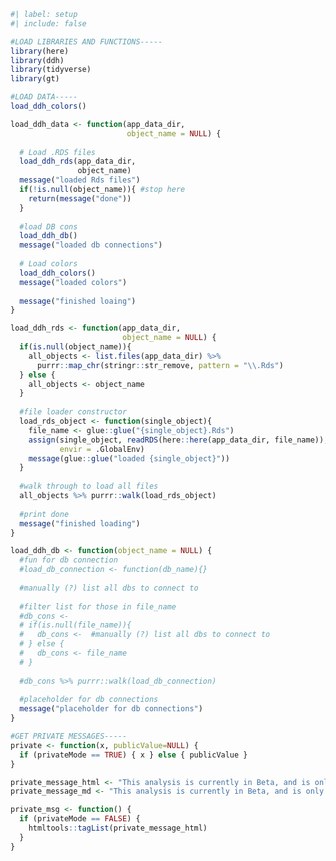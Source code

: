 ```r
#| label: setup
#| include: false

#LOAD LIBRARIES AND FUNCTIONS-----
library(here)
library(ddh)
library(tidyverse)
library(gt)

#LOAD DATA-----
load_ddh_colors()

load_ddh_data <- function(app_data_dir,
                          object_name = NULL) {
  
  # Load .RDS files
  load_ddh_rds(app_data_dir, 
               object_name)
  message("loaded Rds files")
  if(!is.null(object_name)){ #stop here
    return(message("done"))
  }
  
  #load DB cons
  load_ddh_db()
  message("loaded db connections")
  
  # Load colors
  load_ddh_colors()
  message("loaded colors")
  
  message("finished loaing")
}

load_ddh_rds <- function(app_data_dir, 
                         object_name = NULL) {
  if(is.null(object_name)){
    all_objects <- list.files(app_data_dir) %>% 
      purrr::map_chr(stringr::str_remove, pattern = "\\.Rds")
  } else {
    all_objects <- object_name
  }
  
  #file loader constructor
  load_rds_object <- function(single_object){
    file_name <- glue::glue("{single_object}.Rds")
    assign(single_object, readRDS(here::here(app_data_dir, file_name)), 
           envir = .GlobalEnv)
    message(glue::glue("loaded {single_object}"))
  }
  
  #walk through to load all files
  all_objects %>% purrr::walk(load_rds_object)
  
  #print done
  message("finished loading")
}

load_ddh_db <- function(object_name = NULL) {
  #fun for db connection
  #load_db_connection <- function(db_name){}
  
  #manually (?) list all dbs to connect to
  
  #filter list for those in file_name
  #db_cons <- 
  # if(is.null(file_name)){
  #   db_cons <-  #manually (?) list all dbs to connect to
  # } else {
  #   db_cons <- file_name
  # }
  
  #db_cons %>% purrr::walk(load_db_connection)
  
  #placeholder for db connections
  message("placeholder for db connections")
}

#GET PRIVATE MESSAGES-----
private <- function(x, publicValue=NULL) {
  if (privateMode == TRUE) { x } else { publicValue }
}

private_message_html <- "This analysis is currently in Beta, and is only available to premium subscribers. If you want to upgrade to support this project and access these data, subscribe at ', a(href = 'http://www.datadrivenhypothesis.com', 'datadrivenhypothesis.com')"
private_message_md <- "This analysis is currently in Beta, and is only available to premium subscribers. If you want to upgrade to support this project and access these data, subscribe at [datadrivenhypothesis.com](http://www.datadrivenhypothesis.com)"

private_msg <- function() {
  if (privateMode == FALSE) {
    htmltools::tagList(private_message_html) 
  }
}

```